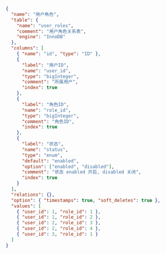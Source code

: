 ```json
{
  "name": "用户角色",
  "table": {
    "name": "user_roles",
    "comment": "用户角色关系表",
    "engine": "InnoDB"
  },
  "columns": [
    { "name": "id", "type": "ID" },
    {
      "label": "用户ID",
      "name": "user_id",
      "type": "bigInteger",
      "comment": "所属用户",
      "index": true
    },
    {
      "label": "角色ID",
      "name": "role_id",
      "type": "bigInteger",
      "comment": "角色ID",
      "index": true
    },
    {
      "label": "状态",
      "name": "status",
      "type": "enum",
      "default": "enabled",
      "option": ["enabled", "disabled"],
      "comment": "状态 enabled 开启, disabled 关闭",
      "index": true
    }
  ],
  "relations": {},
  "option": { "timestamps": true, "soft_deletes": true },
  "values": [
    { "user_id": 1, "role_id": 1 },
    { "user_id": 1, "role_id": 2 },
    { "user_id": 2, "role_id": 3 },
    { "user_id": 2, "role_id": 4 },
    { "user_id": 3, "role_id": 1 }
  ]
}
```
